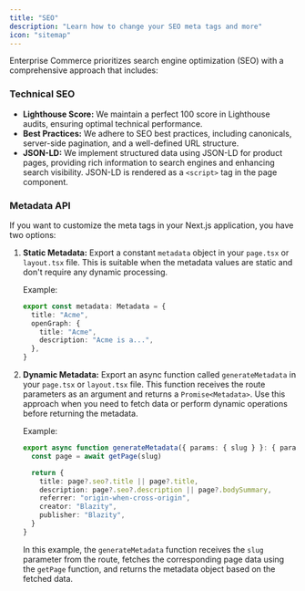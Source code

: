 ```yaml
---
title: "SEO"
description: "Learn how to change your SEO meta tags and more"
icon: "sitemap"
---
```


Enterprise Commerce prioritizes search engine optimization (SEO) with a comprehensive approach that includes:

### Technical SEO

- **Lighthouse Score:** We maintain a perfect 100 score in Lighthouse audits, ensuring optimal technical performance.
- **Best Practices:** We adhere to SEO best practices, including canonicals, server-side pagination, and a well-defined URL structure.
- **JSON-LD:** We implement structured data using JSON-LD for product pages, providing rich information to search engines and enhancing search visibility. JSON-LD is rendered as a `<script>` tag in the page component.

### Metadata API

If you want to customize the meta tags in your Next.js application, you have two options:

1. **Static Metadata:** Export a constant `metadata` object in your `page.tsx` or `layout.tsx` file. This is suitable when the metadata values are static and don't require any dynamic processing.

   Example:

   ```typescript
   export const metadata: Metadata = {
     title: "Acme",
     openGraph: {
       title: "Acme",
       description: "Acme is a...",
     },
   }
   ```

2. **Dynamic Metadata:** Export an async function called `generateMetadata` in your `page.tsx` or `layout.tsx` file. This function receives the route parameters as an argument and returns a `Promise<Metadata>`. Use this approach when you need to fetch data or perform dynamic operations before returning the metadata.

   Example:

   ```typescript
   export async function generateMetadata({ params: { slug } }: { params: { slug: string } }): Promise<Metadata> {
     const page = await getPage(slug)

     return {
       title: page?.seo?.title || page?.title,
       description: page?.seo?.description || page?.bodySummary,
       referrer: "origin-when-cross-origin",
       creator: "Blazity",
       publisher: "Blazity",
     }
   }
   ```

   In this example, the `generateMetadata` function receives the `slug` parameter from the route, fetches the corresponding page data using the `getPage` function, and returns the metadata object based on the fetched data.
